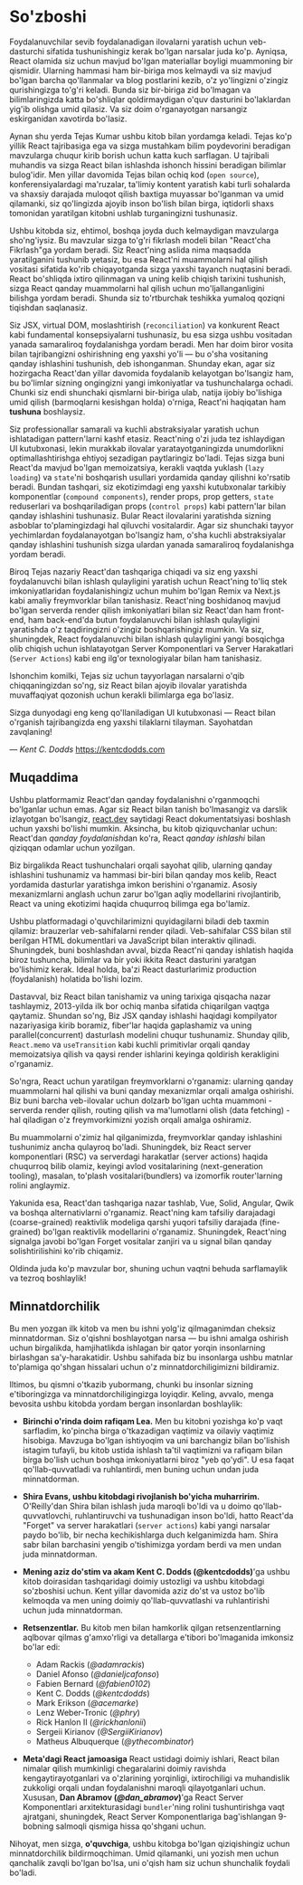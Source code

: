 # So'zboshi

Foydalanuvchilar sevib foydalanadigan ilovalarni yaratish uchun veb-dasturchi sifatida tushunishingiz kerak bo'lgan narsalar juda ko'p. Ayniqsa, React olamida siz uchun mavjud bo'lgan materiallar boyligi muammoning bir qismidir. Ularning hammasi ham bir-biriga mos kelmaydi va siz mavjud bo'lgan barcha qo'llanmalar va blog postlarini kezib, o'z yo'lingizni o'zingiz qurishingizga to'g'ri keladi. Bunda siz bir-biriga zid bo'lmagan va bilimlaringizda katta bo'shliqlar qoldirmaydigan o'quv dasturini bo'laklardan yig'ib olishga umid qilasiz. Va siz doim o'rganayotgan narsangiz eskirganidan xavotirda bo'lasiz.

Aynan shu yerda Tejas Kumar ushbu kitob bilan yordamga keladi. Tejas ko'p yillik React tajribasiga ega va sizga mustahkam bilim poydevorini beradigan mavzularga chuqur kirib borish uchun katta kuch sarflagan. U tajribali muhandis va sizga React bilan ishlashda ishonch hissini beradigan bilimlar bulog'idir. Men yillar davomida Tejas bilan ochiq kod (`open source`), konferensiyalardagi ma'ruzalar, ta'limiy kontent yaratish kabi turli sohalarda va shaxsiy darajada muloqot qilish baxtiga muyassar bo'lganman va umid qilamanki, siz qo'lingizda ajoyib inson bo'lish bilan birga, iqtidorli shaxs tomonidan yaratilgan kitobni ushlab turganingizni tushunasiz.

Ushbu kitobda siz, ehtimol, boshqa joyda duch kelmaydigan mavzularga sho'ng'iysiz. Bu mavzular sizga to'g'ri fikrlash modeli bilan "React'cha Fikrlash"ga yordam beradi. Siz React'ning aslida nima maqsadda yaratilganini tushunib yetasiz, bu esa React'ni muammolarni hal qilish vositasi sifatida ko'rib chiqayotganda sizga yaxshi tayanch nuqtasini beradi. React bo'shliqda ixtiro qilinmagan va uning kelib chiqish tarixini tushunish, sizga React qanday muammolarni hal qilish uchun mo'ljallanganligini bilishga yordam beradi. Shunda siz to'rtburchak teshikka yumaloq qoziqni tiqishdan saqlanasiz.

Siz JSX, virtual DOM, moslashtirish (`reconciliation`) va konkurent React kabi fundamental konsepsiyalarni tushunasiz, bu esa sizga ushbu vositadan yanada samaraliroq foydalanishga yordam beradi. Men har doim biror vosita bilan tajribangizni oshirishning eng yaxshi yo'li — bu o'sha vositaning qanday ishlashini tushunish, deb ishonganman. Shunday ekan, agar siz hozirgacha React'dan yillar davomida foydalanib kelayotgan bo'lsangiz ham, bu bo'limlar sizning ongingizni yangi imkoniyatlar va tushunchalarga ochadi. Chunki siz endi shunchaki qismlarni bir-biriga ulab, natija ijobiy bo'lishiga umid qilish (barmoqlarni kesishgan holda) o'rniga, React'ni haqiqatan ham **tushuna** boshlaysiz.

Siz professionallar samarali va kuchli abstraksiyalar yaratish uchun ishlatadigan pattern'larni kashf etasiz. React'ning o'zi juda tez ishlaydigan UI kutubxonasi, lekin murakkab ilovalar yaratayotganingizda unumdorlikni optimallashtirishga ehtiyoj sezadigan paytlaringiz bo'ladi. Tejas sizga buni React'da mavjud bo'lgan memoizatsiya, kerakli vaqtda yuklash (`lazy loading`) va `state`'ni boshqarish usullari yordamida qanday qilishni ko'rsatib beradi. Bundan tashqari, siz ekotizimdagi eng yaxshi kutubxonalar tarkibiy komponentlar (`compound components`), render props, prop getters, `state` reduserlari va boshqariladigan props (`control props`) kabi pattern'lar bilan qanday ishlashini tushunasiz. Bular React ilovalarini yaratishda sizning asboblar to'plamingizdagi hal qiluvchi vositalardir. Agar siz shunchaki tayyor yechimlardan foydalanayotgan bo'lsangiz ham, o'sha kuchli abstraksiyalar qanday ishlashini tushunish sizga ulardan yanada samaraliroq foydalanishga yordam beradi.

Biroq Tejas nazariy React'dan tashqariga chiqadi va siz eng yaxshi foydalanuvchi bilan ishlash qulayligini yaratish uchun React'ning to'liq stek imkoniyatlaridan foydalanishingiz uchun muhim bo'lgan Remix va Next.js kabi amaliy freymvorklar bilan tanishasiz. React'ning boshidanoq mavjud bo'lgan serverda render qilish imkoniyatlari bilan siz React'dan ham front-end, ham back-end'da butun foydalanuvchi bilan ishlash qulayligini yaratishda o'z taqdiringizni o'zingiz boshqarishingiz mumkin. Va siz, shuningdek, React foydalanuvchi bilan ishlash qulayligini yangi bosqichga olib chiqish uchun ishlatayotgan Server Komponentlari va Server Harakatlari (`Server Actions`) kabi eng ilg'or texnologiyalar bilan ham tanishasiz.

Ishonchim komilki, Tejas siz uchun tayyorlagan narsalarni o'qib chiqqaningizdan so'ng, siz React bilan ajoyib ilovalar yaratishda muvaffaqiyat qozonish uchun kerakli bilimlarga ega bo'lasiz.

Sizga dunyodagi eng keng qo'llaniladigan UI kutubxonasi — React bilan o'rganish tajribangizda eng yaxshi tilaklarni tilayman. Sayohatdan zavqlaning!

— _Kent C. Dodds_
https://kentcdodds.com

## Muqaddima

Ushbu platformamiz React'dan qanday foydalanishni o'rganmoqchi bo'lganlar uchun emas. Agar siz React bilan tanish bo'lmasangiz va darslik izlayotgan bo'lsangiz, [react.dev](https://react.dev) saytidagi React dokumentatsiyasi boshlash uchun yaxshi bo'lishi mumkin. Aksincha, bu kitob qiziquvchanlar uchun: React'dan *qanday foydalanish*dan ko'ra, React _qanday ishlashi_ bilan qiziqqan odamlar uchun yozilgan.

Biz birgalikda React tushunchalari orqali sayohat qilib, ularning qanday ishlashini tushunamiz va hammasi bir-biri bilan qanday mos kelib, React yordamida dasturlar yaratishga imkon berishini o'rganamiz. Asosiy mexanizmlarni anglash uchun zarur bo'lgan aqliy modellarini rivojlantirib, React va uning ekotizimi haqida chuqurroq bilimga ega bo'lamiz.

Ushbu platformadagi o'quvchilarimizni quyidagilarni biladi deb taxmin qilamiz: brauzerlar veb-sahifalarni render qiladi. Veb-sahifalar CSS bilan stil berilgan HTML dokumentlari va JavaScript bilan interaktiv qilinadi. Shuningdek, buni boshlashdan avval, bizda React'ni qanday ishlatish haqida biroz tushuncha, bilimlar va bir yoki ikkita React dasturini yaratgan bo'lishimiz kerak. Ideal holda, ba'zi React dasturlarimiz production (foydalanish) holatida bo'lishi lozim.

Dastavval, biz React bilan tanishamiz va uning tarixiga qisqacha nazar tashlaymiz, 2013-yilda ilk bor ochiq manba sifatida chiqarilgan vaqtga qaytamiz. Shundan so'ng, Biz JSX qanday ishlashi haqidagi kompilyator nazariyasiga kirib boramiz, fiber'lar haqida gaplashamiz va uning parallel(concurrent) dasturlash modelini chuqur tushunamiz. Shunday qilib, `React.memo` va `useTransition` kabi kuchli primitivlar orqali qanday memoizatsiya qilish va qaysi render ishlarini keyinga qoldirish kerakligini o'rganamiz.

So'ngra, React uchun yaratilgan freymvorklarni o'rganamiz: ularning qanday muammolarni hal qilishi va buni qanday mexanizmlar orqali amalga oshirishi. Biz buni barcha veb-ilovalar uchun dolzarb bo'lgan uchta muammoni - serverda render qilish, routing qilish va ma'lumotlarni olish (data fetching) - hal qiladigan o'z freymvorkimizni yozish orqali amalga oshiramiz.

Bu muammolarni o'zimiz hal qilganimizda, freymvorklar qanday ishlashini tushunimiz ancha qulayroq bo'ladi. Shuningdek, biz React server komponentlari (RSC) va serverdagi harakatlar (server actions) haqida chuqurroq bilib olamiz, keyingi avlod vositalarining (next-generation tooling), masalan, to'plash vositalari(bundlers) va izomorfik router'larning rolini anglaymiz.

Yakunida esa, React'dan tashqariga nazar tashlab, Vue, Solid, Angular, Qwik va boshqa alternativlarni o'rganamiz. React'ning kam tafsiliy darajadagi (coarse-grained) reaktivlik modeliga qarshi yuqori tafsiliy darajada (fine-grained) bo'lgan reaktivlik modellarini o'rganamiz. Shuningdek, React'ning signalga javobi bo'lgan Forget vositalar zanjiri va u signal bilan qanday solishtirilishini ko'rib chiqamiz.

Oldinda juda ko'p mavzular bor, shuning uchun vaqtni behuda sarflamaylik va tezroq boshlaylik!

## Minnatdorchilik

Bu men yozgan ilk kitob va men bu ishni yolg'iz qilmaganimdan cheksiz minnatdorman. Siz o'qishni boshlayotgan narsa — bu ishni amalga oshirish uchun birgalikda, hamjihatlikda ishlagan bir qator yorqin insonlarning birlashgan sa'y-harakatidir. Ushbu sahifada biz bu insonlarga ushbu matnlar to'plamiga qo'shgan hissalari uchun o'z minnatdorchiligimizni bildiramiz.

Iltimos, bu qismni o'tkazib yubormang, chunki bu insonlar sizning e'tiboringizga va minnatdorchiligingizga loyiqdir. Keling, avvalo, menga bevosita ushbu kitobda yordam bergan insonlardan boshlaylik:

- **Birinchi o'rinda doim rafiqam Lea.** Men bu kitobni yozishga ko'p vaqt sarfladim, ko'pincha birga o'tkazadigan vaqtimiz va oilaviy vaqtimiz hisobiga. Mavzuga bo'lgan ishtiyoqim va uni barchangiz bilan bo'lishish istagim tufayli, bu kitob ustida ishlash ta'til vaqtimizni va rafiqam bilan birga bo'lish uchun boshqa imkoniyatlarni biroz "yeb qo'ydi". U esa faqat qo'llab-quvvatladi va ruhlantirdi, men buning uchun undan juda minnatdorman.

- **Shira Evans, ushbu kitobdagi rivojlanish bo'yicha muharririm.** O'Reilly'dan Shira bilan ishlash juda maroqli bo'ldi va u doimo qo'llab-quvvatlovchi, ruhlantiruvchi va tushunadigan inson bo'ldi, hatto React'da "Forget" va server harakatlari (`server actions`) kabi yangi narsalar paydo bo'lib, bir necha kechikishlarga duch kelganimizda ham. Shira sabr bilan barchasini yengib o'tishimizga yordam berdi va men undan juda minnatdorman.

- **Mening aziz do'stim va akam Kent C. Dodds (@kentcdodds)**'ga ushbu kitob doirasidan tashqaridagi doimiy ustozligi va ushbu kitobdagi so'zboshisi uchun. Kent yillar davomida aziz do'st va ustoz bo'lib kelmoqda va men uning doimiy qo'llab-quvvatlashi va ruhlantirishi uchun juda minnatdorman.

- **Retsenzentlar.** Bu kitob men bilan hamkorlik qilgan retsenzentlarning aqlbovar qilmas g'amxo'rligi va detallarga e'tibori bo'lmaganida imkonsiz bo'lar edi:
    - Adam Rackis (_@adamrackis_)
    - Daniel Afonso (_@danieljcafonso_)
    - Fabien Bernard (_@fabien0102_)
    - Kent C. Dodds (_@kentcdodds_)
    - Mark Erikson (_@acemarke_)
    - Lenz Weber-Tronic (_@phry_)
    - Rick Hanlon II (_@rickhanlonii_)
    - Sergeii Kirianov (_@SergiiKirianov_)
    - Matheus Albuquerque (_@ythecombinator_)

*   **Meta'dagi React jamoasiga** React ustidagi doimiy ishlari, React bilan nimalar qilish mumkinligi chegaralarini doimiy ravishda kengaytirayotganlari va o'zlarining yorqinligi, ixtirochiligi va muhandislik zukkoligi orqali undan foydalanishni maroqli qilayotganlari uchun. Xususan, **Dan Abramov (_@dan_abramov_)**'ga React Server Komponentlari arxitekturasidagi `bundler`'ning rolini tushuntirishga vaqt ajratgani, shuningdek, React Server Komponentlariga bag'ishlangan 9-bobning salmoqli qismiga hissa qo'shgani uchun.

Nihoyat, men sizga, **o'quvchiga**, ushbu kitobga bo'lgan qiziqishingiz uchun minnatdorchilik bildirmoqchiman. Umid qilamanki, uni yozish men uchun qanchalik zavqli bo'lgan bo'lsa, uni o'qish ham siz uchun shunchalik foydali bo'ladi.